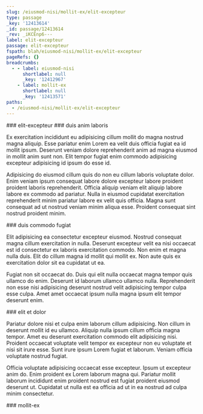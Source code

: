 ```yaml
---
slug: /eiusmod-nisi/mollit-ex/elit-excepteur
type: passage
_key: '12413614'
_id: passage/12413614
_rev: _iKCEnp6---
label: elit-excepteur
passage: elit-excepteur
fspath: blah/eiusmod-nisi/mollit-ex/elit-excepteur
pageRefs: {}
breadcrumbs:
  - - label: eiusmod-nisi
      shortlabel: null
      _key: '12412967'
    - label: mollit-ex
      shortlabel: null
      _key: '12413571'
paths:
  - /eiusmod-nisi/mollit-ex/elit-excepteur
---
```


<NuggetArea>
<Passage slug="/eiusmod-nisi/mollit-ex/elit-excepteur" type="passage" _key="12413614" _id="passage/12413614" _rev="_iKCEnp6---" label="elit-excepteur" passage="elit-excepteur" fspath="blah/eiusmod-nisi/mollit-ex/elit-excepteur" paths="/eiusmod-nisi/mollit-ex/elit-excepteur">
<NuggetBody>
### elit-excepteur

</NuggetBody>
<Breadcrumbs>
<Crumbs>
<Crumb _key="12412967" label="eiusmod-nisi" /><Crumb _key="12413571" label="mollit-ex" />
</Crumbs>
</Breadcrumbs>
</Passage>

<NuggetsInbound>
</NuggetsInbound>
<NuggetsOutbound>
<Nugget direction="outbound" type="nugget" _key="6c6cd8ce-69a7-482a-8c53-12e03d3b8a7b" _id="nugget/6c6cd8ce-69a7-482a-8c53-12e03d3b8a7b" _rev="_iKCEnp6--_" fspath="blah/eiusmod-nisi/mollit-ex/elit-excepteur/duis-anim-laboris.md" label="duis anim laboris" paths="/eiusmod-nisi/mollit-ex/elit-excepteur/duis-anim-laboris" slug="/eiusmod-nisi/mollit-ex/elit-excepteur/duis-anim-laboris">
<NuggetBody>
### duis anim laboris

Ex exercitation incididunt eu adipisicing cillum mollit do magna nostrud magna aliquip. Esse pariatur enim Lorem ea velit duis officia fugiat ea id mollit ipsum. Deserunt veniam dolore reprehenderit anim ad magna eiusmod in mollit anim sunt non. Elit tempor fugiat enim commodo adipisicing excepteur adipisicing id ipsum do esse id.

Adipisicing do eiusmod cillum quis do non eu cillum laboris voluptate dolor. Enim veniam ipsum consequat labore dolore excepteur labore proident proident laboris reprehenderit. Officia aliquip veniam elit aliquip labore labore ex commodo ad pariatur. Nulla in eiusmod cupidatat exercitation reprehenderit minim pariatur labore ex velit quis officia. Magna sunt consequat ad ut nostrud veniam minim aliqua esse. Proident consequat sint nostrud proident minim.

</NuggetBody>
</Nugget>

<Nugget direction="outbound" type="nugget" _key="7ba8523d-5a58-4338-8b86-08f6e9770baf" _id="nugget/7ba8523d-5a58-4338-8b86-08f6e9770baf" _rev="_iKCEnp6--A" fspath="blah/eiusmod-nisi/mollit-ex/elit-excepteur/duis-commodo-fugiat.md" label="duis commodo fugiat" paths="/eiusmod-nisi/mollit-ex/elit-excepteur/duis-commodo-fugiat" slug="/eiusmod-nisi/mollit-ex/elit-excepteur/duis-commodo-fugiat">
<NuggetBody>
### duis commodo fugiat

Elit adipisicing ea consectetur excepteur eiusmod. Nostrud consequat magna cillum exercitation in nulla. Deserunt excepteur velit ea nisi occaecat est id consectetur ex laboris exercitation commodo. Non enim et magna nulla duis. Elit do cillum magna id mollit qui mollit ex. Non aute quis ex exercitation dolor sit ea cupidatat ut ea.

Fugiat non sit occaecat do. Duis qui elit nulla occaecat magna tempor quis ullamco do enim. Deserunt id laborum ullamco ullamco nulla. Reprehenderit non esse nisi adipisicing deserunt nostrud velit adipisicing tempor culpa esse culpa. Amet amet occaecat ipsum nulla magna ipsum elit tempor deserunt enim.

</NuggetBody>
</Nugget>

<Nugget direction="outbound" type="nugget" _key="b1285f56-50f6-4b12-b5c8-08aa81eced7d" _id="nugget/b1285f56-50f6-4b12-b5c8-08aa81eced7d" _rev="_iKCEnq----" fspath="blah/eiusmod-nisi/mollit-ex/elit-excepteur/elit-et-dolor.md" label="elit et dolor" paths="/eiusmod-nisi/mollit-ex/elit-excepteur/elit-et-dolor" slug="/eiusmod-nisi/mollit-ex/elit-excepteur/elit-et-dolor">
<NuggetBody>
### elit et dolor

Pariatur dolore nisi et culpa enim laborum cillum adipisicing. Non cillum in deserunt mollit id eu ullamco. Aliquip nulla ipsum cillum officia magna tempor. Amet eu deserunt exercitation commodo elit adipisicing nisi. Proident occaecat voluptate velit tempor ex excepteur non eu voluptate et nisi sit irure esse. Sunt irure ipsum Lorem fugiat et laborum. Veniam officia voluptate nostrud fugiat.

Officia voluptate adipisicing occaecat esse excepteur. Ipsum ut excepteur anim do. Enim proident ex Lorem laborum magna qui. Pariatur mollit laborum incididunt enim proident nostrud est fugiat proident eiusmod deserunt ut. Cupidatat ut nulla est ea officia ad ut in ea nostrud ad culpa minim consectetur.

</NuggetBody>
</Nugget>

</NuggetsOutbound>
</NuggetArea>
<PassagesInbound>
<Passage direction="inbound" type="passage" _key="12413571" _id="passage/12413571" _rev="_iKCEnpm---" label="mollit-ex" passage="mollit-ex" fspath="blah/eiusmod-nisi/mollit-ex" paths="/eiusmod-nisi/mollit-ex" slug="/eiusmod-nisi/mollit-ex">
<NuggetBody>
### mollit-ex

</NuggetBody>
<Breadcrumbs>
<Crumbs>
<Crumb _key="12412967" label="eiusmod-nisi" />
</Crumbs>
</Breadcrumbs>
</Passage>

</PassagesInbound>
<PassagesOutbound>
</PassagesOutbound>
